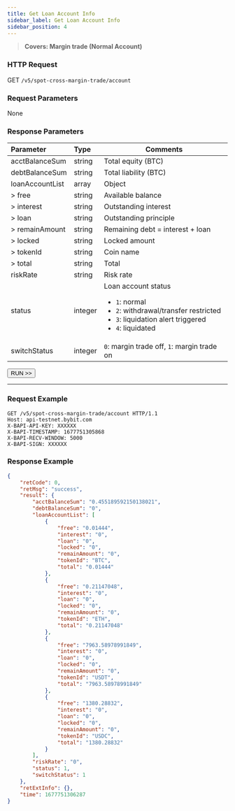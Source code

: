 ```yaml
---
title: Get Loan Account Info
sidebar_label: Get Loan Account Info
sidebar_position: 4
---
```

> **Covers: Margin trade (Normal Account)**

### HTTP Request
GET `/v5/spot-cross-margin-trade/account`

### Request Parameters
None

### Response Parameters
| Parameter | Type | Comments|
|:----- |:-----|----- |
|acctBalanceSum|string|Total equity (BTC)|
|debtBalanceSum|string|Total liability (BTC)|
|loanAccountList|array|Object|
|> free|string|Available balance|
|> interest|string|Outstanding interest|
|> loan|string|Outstanding principle |
|> remainAmount|string|Remaining debt = interest + loan|
|> locked|string|Locked amount |
|> tokenId|string|Coin name |
|> total|string|Total|
|riskRate|string|Risk rate|
|status|integer |Loan account status <ul><li>`1`: normal</li><li>`2`: withdrawal/transfer restricted</li><li>`3`: liquidation alert triggered</li><li>`4`: liquidated</li></ul>|
|switchStatus|integer |`0`: margin trade off, `1`: margin trade on|

<a href="/api-explorer/v5/spot-margin-normal/account-info"><Button>RUN >></Button></a>

---

### Request Example

```http
GET /v5/spot-cross-margin-trade/account HTTP/1.1
Host: api-testnet.bybit.com
X-BAPI-API-KEY: XXXXXX
X-BAPI-TIMESTAMP: 1677751305868
X-BAPI-RECV-WINDOW: 5000
X-BAPI-SIGN: XXXXXX
```

### Response Example

```json
{
    "retCode": 0,
    "retMsg": "success",
    "result": {
        "acctBalanceSum": "0.455189592150138021",
        "debtBalanceSum": "0",
        "loanAccountList": [
            {
                "free": "0.01444",
                "interest": "0",
                "loan": "0",
                "locked": "0",
                "remainAmount": "0",
                "tokenId": "BTC",
                "total": "0.01444"
            },
            {
                "free": "0.21147048",
                "interest": "0",
                "loan": "0",
                "locked": "0",
                "remainAmount": "0",
                "tokenId": "ETH",
                "total": "0.21147048"
            },
            {
                "free": "7963.58978991849",
                "interest": "0",
                "loan": "0",
                "locked": "0",
                "remainAmount": "0",
                "tokenId": "USDT",
                "total": "7963.58978991849"
            },
            {
                "free": "1380.28832",
                "interest": "0",
                "loan": "0",
                "locked": "0",
                "remainAmount": "0",
                "tokenId": "USDC",
                "total": "1380.28832"
            }
        ],
        "riskRate": "0",
        "status": 1,
        "switchStatus": 1
    },
    "retExtInfo": {},
    "time": 1677751306287
}
```

